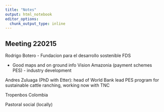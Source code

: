 ```yaml
---
title: "Notes"
output: html_notebook
editor_options: 
  chunk_output_type: inline
---
```


## Meeting 220215

Rodrigo Botero - Fundacion para el desarrollo sostenible FDS

- Good maps and on ground info
Vision Amazonia (payment schemes PES) - industry development

Andres Zuluaga (PhD with Etter): head of World Bank lead PES program for sustainable cattle ranching, working now with TNC

Tropenbos Colombia

Pastoral social (locally)

